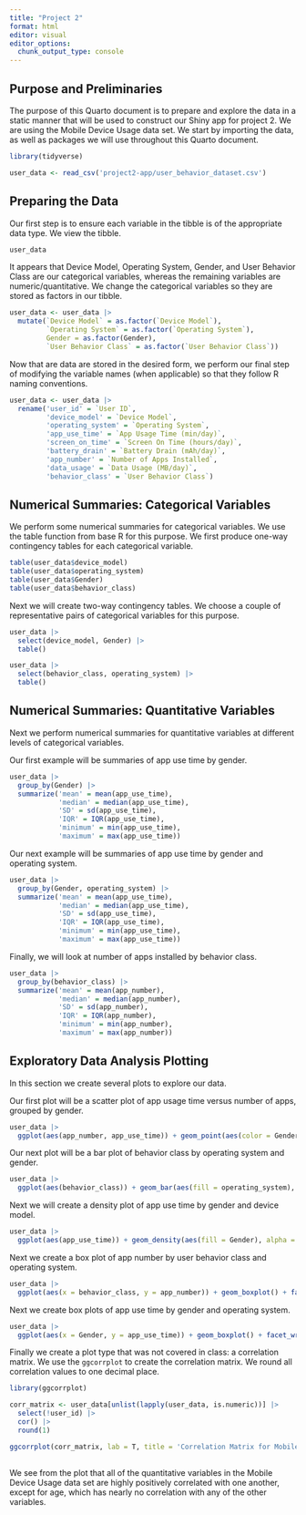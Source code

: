```yaml
---
title: "Project 2"
format: html
editor: visual
editor_options: 
  chunk_output_type: console
---
```


## Purpose and Preliminaries

The purpose of this Quarto document is to prepare and explore the data in a static manner that will be used to construct our Shiny app for project 2. We are using the Mobile Device Usage data set. We start by importing the data, as well as packages we will use throughout this Quarto document.

```r
library(tidyverse)

user_data <- read_csv('project2-app/user_behavior_dataset.csv')
```

## Preparing the Data

Our first step is to ensure each variable in the tibble is of the appropriate data type. We view the tibble.

```r
user_data
```

It appears that Device Model, Operating System, Gender, and User Behavior Class are our categorical variables, whereas the remaining variables are numeric/quantitative. We change the categorical variables so they are stored as factors in our tibble.

```r
user_data <- user_data |>
  mutate(`Device Model` = as.factor(`Device Model`),
         `Operating System` = as.factor(`Operating System`),
         Gender = as.factor(Gender),
         `User Behavior Class` = as.factor(`User Behavior Class`))
```

Now that are data are stored in the desired form, we perform our final step of modifying the variable names (when applicable) so that they follow R naming conventions.

```r
user_data <- user_data |>
  rename('user_id' = `User ID`,
         'device_model' = `Device Model`,
         'operating_system' = `Operating System`,
         'app_use_time' = `App Usage Time (min/day)`,
         'screen_on_time' = `Screen On Time (hours/day)`,
         'battery_drain' = `Battery Drain (mAh/day)`,
         'app_number' = `Number of Apps Installed`,
         'data_usage' = `Data Usage (MB/day)`,
         'behavior_class' = `User Behavior Class`)
```

## Numerical Summaries: Categorical Variables

We perform some numerical summaries for categorical variables. We use the table function from base R for this purpose. We first produce one-way contingency tables for each categorical variable.

```r
table(user_data$device_model)
table(user_data$operating_system)
table(user_data$Gender)
table(user_data$behavior_class)
```

Next we will create two-way contingency tables. We choose a couple of representative pairs of categorical variables for this purpose.

```r
user_data |>
  select(device_model, Gender) |>
  table()

user_data |>
  select(behavior_class, operating_system) |>
  table()

```

## Numerical Summaries: Quantitative Variables

Next we perform numerical summaries for quantitative variables at different levels of categorical variables.

Our first example will be summaries of app use time by gender.

```r
user_data |>
  group_by(Gender) |>
  summarize('mean' = mean(app_use_time), 
            'median' = median(app_use_time),
            'SD' = sd(app_use_time),
            'IQR' = IQR(app_use_time),
            'minimum' = min(app_use_time),
            'maximum' = max(app_use_time))
```

Our next example will be summaries of app use time by gender and operating system.

```r
user_data |>
  group_by(Gender, operating_system) |>
  summarize('mean' = mean(app_use_time), 
            'median' = median(app_use_time),
            'SD' = sd(app_use_time),
            'IQR' = IQR(app_use_time),
            'minimum' = min(app_use_time),
            'maximum' = max(app_use_time))
```

Finally, we will look at number of apps installed by behavior class.

```r
user_data |>
  group_by(behavior_class) |>
  summarize('mean' = mean(app_number), 
            'median' = median(app_number),
            'SD' = sd(app_number),
            'IQR' = IQR(app_number),
            'minimum' = min(app_number),
            'maximum' = max(app_number))
```

## Exploratory Data Analysis Plotting

In this section we create several plots to explore our data.

Our first plot will be a scatter plot of app usage time versus number of apps, grouped by gender.

```r
user_data |>
  ggplot(aes(app_number, app_use_time)) + geom_point(aes(color = Gender)) + labs(x = 'Number of Apps Installed', y = 'App Usage Time (min/day)', title = 'App Usage Time by Number of Apps Installed and Gender')
```

Our next plot will be a bar plot of behavior class by operating system and gender.

```r
user_data |>
  ggplot(aes(behavior_class)) + geom_bar(aes(fill = operating_system), position = 'dodge') + facet_wrap(~ Gender) + labs(x = 'User Behavior Class', title = 'User Behavior Class Counts by Operating System and Gender', fill = 'Operating System')
```

Next we will create a density plot of app use time by gender and device model.

```r
user_data |>
  ggplot(aes(app_use_time)) + geom_density(aes(fill = Gender), alpha = 0.5) + facet_wrap(~device_model) + labs(x = 'App Usage Time (min/day)', y = 'Density', title = 'Distribution of App Usage Time by Gender and Device Model') 
```

Next we create a box plot of app number by user behavior class and operating system.

```r
user_data |>
  ggplot(aes(x = behavior_class, y = app_number)) + geom_boxplot() + facet_wrap(~operating_system) + labs(x = 'User Behavior Class', y = 'Number of Apps Installed', title = 'Number of Apps Installed by User Behavior Class') + theme_light()
```

Next we create box plots of app use time by gender and operating system.

```r
user_data |>
  ggplot(aes(x = Gender, y = app_use_time)) + geom_boxplot() + facet_wrap(~operating_system) + labs(x = 'Gender', y = 'App Usage Time (min/day)', title = 'App Usage Time by Gender and Operating System') + theme_light()
```

Finally we create a plot type that was not covered in class: a correlation matrix. We use the `ggcorrplot` to create the correlation matrix. We round all correlation values to one decimal place.

```r
library(ggcorrplot)

corr_matrix <- user_data[unlist(lapply(user_data, is.numeric))] |>
  select(!user_id) |>
  cor() |>
  round(1)

ggcorrplot(corr_matrix, lab = T, title = 'Correlation Matrix for Mobile Device Usage Data', colors = c('yellow', 'blue', 'green'))
  
```

We see from the plot that all of the quantitative variables in the Mobile Device Usage data set are highly positively correlated with one another, except for age, which has nearly no correlation with any of the other variables.
